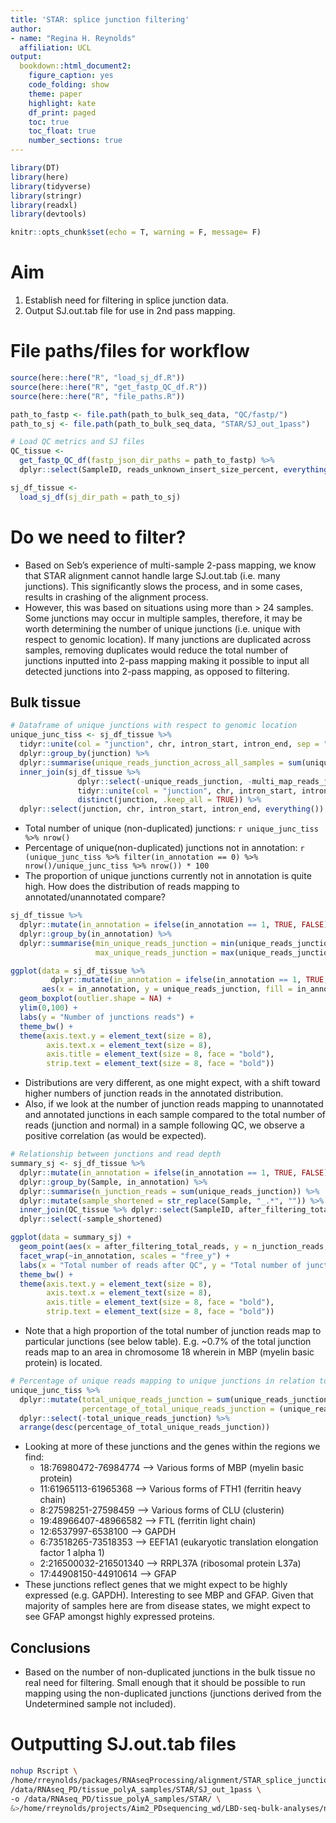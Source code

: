 ```yaml
---
title: 'STAR: splice junction filtering'
author: 
- name: "Regina H. Reynolds"
  affiliation: UCL
output: 
  bookdown::html_document2:
    figure_caption: yes
    code_folding: show
    theme: paper
    highlight: kate
    df_print: paged
    toc: true
    toc_float: true
    number_sections: true
---
```


```r
library(DT)
library(here)
library(tidyverse)
library(stringr)
library(readxl)
library(devtools)

knitr::opts_chunk$set(echo = T, warning = F, message= F)
```

# Aim
1. Establish need for filtering in splice junction data.
2. Output SJ.out.tab file for use in 2nd pass mapping.

# File paths/files for workflow

```r

source(here::here("R", "load_sj_df.R"))
source(here::here("R", "get_fastp_QC_df.R"))
source(here::here("R", "file_paths.R"))

path_to_fastp <- file.path(path_to_bulk_seq_data, "QC/fastp/")
path_to_sj <- file.path(path_to_bulk_seq_data, "STAR/SJ_out_1pass")

# Load QC metrics and SJ files
QC_tissue <- 
  get_fastp_QC_df(fastp_json_dir_paths = path_to_fastp) %>% 
  dplyr::select(SampleID, reads_unknown_insert_size_percent, everything())

sj_df_tissue <- 
  load_sj_df(sj_dir_path = path_to_sj) 

```

# Do we need to filter? {.tabset}
- Based on Seb's experience of multi-sample 2-pass mapping, we know that STAR alignment cannot handle large SJ.out.tab (i.e. many junctions). This significantly slows the process, and in some cases, results in crashing of the alignment process. 
- However, this was based on situations using more than > 24 samples. Some junctions may occur in multiple samples, therefore, it may be worth determining the number of unique junctions (i.e. unique with respect to genomic location). If many junctions are duplicated across samples, removing duplicates would reduce the total number of junctions inputted into 2-pass mapping making it possible to input all detected junctions into 2-pass mapping, as opposed to filtering.

## Bulk tissue
```r

# Dataframe of unique junctions with respect to genomic location
unique_junc_tiss <- sj_df_tissue %>% 
  tidyr::unite(col = "junction", chr, intron_start, intron_end, sep = ":", remove = FALSE) %>% 
  dplyr::group_by(junction) %>% 
  dplyr::summarise(unique_reads_junction_across_all_samples = sum(unique_reads_junction)) %>% 
  inner_join(sj_df_tissue %>% 
               dplyr::select(-unique_reads_junction, -multi_map_reads_junction, -max_splice_alignment_overhang, -Sample) %>% 
               tidyr::unite(col = "junction", chr, intron_start, intron_end, sep = ":", remove = FALSE) %>% 
               distinct(junction, .keep_all = TRUE)) %>% 
  dplyr::select(junction, chr, intron_start, intron_end, everything())

```

- Total number of unique (non-duplicated) junctions: `r unique_junc_tiss %>% nrow()`
- Percentage of unique(non-duplicated) junctions not in annotation: `r (unique_junc_tiss %>% filter(in_annotation == 0) %>% nrow()/unique_junc_tiss %>% nrow()) * 100`
- The proportion of unique junctions currently not in annotation is quite high. How does the distribution of reads mapping to annotated/unannotated compare?
```r

sj_df_tissue %>% 
  dplyr::mutate(in_annotation = ifelse(in_annotation == 1, TRUE, FALSE)) %>% 
  dplyr::group_by(in_annotation) %>% 
  dplyr::summarise(min_unique_reads_junction = min(unique_reads_junction),
                   max_unique_reads_junction = max(unique_reads_junction))

```

```r

ggplot(data = sj_df_tissue %>% 
         dplyr::mutate(in_annotation = ifelse(in_annotation == 1, TRUE, FALSE)), 
       aes(x = in_annotation, y = unique_reads_junction, fill = in_annotation)) + 
  geom_boxplot(outlier.shape = NA) +
  ylim(0,100) +
  labs(y = "Number of junctions reads") +
  theme_bw() +
  theme(axis.text.y = element_text(size = 8),
        axis.text.x = element_text(size = 8),
        axis.title = element_text(size = 8, face = "bold"),
        strip.text = element_text(size = 8, face = "bold"))

```

- Distributions are very different, as one might expect, with a shift toward higher numbers of junction reads in the annotated distribution.
- Also, if we look at the number of junction reads mapping to unannotated and annotated junctions in each sample compared to the total number of reads (junction and normal) in a sample following QC, we observe a positive correlation (as would be expected).
```r

# Relationship between junctions and read depth
summary_sj <- sj_df_tissue %>% 
  dplyr::mutate(in_annotation = ifelse(in_annotation == 1, TRUE, FALSE)) %>% 
  dplyr::group_by(Sample, in_annotation) %>% 
  dplyr::summarise(n_junction_reads = sum(unique_reads_junction)) %>% 
  dplyr::mutate(sample_shortened = str_replace(Sample, "_.*", "")) %>% 
  inner_join(QC_tissue %>% dplyr::select(SampleID, after_filtering_total_reads), by = c("sample_shortened" = "SampleID")) %>% 
  dplyr::select(-sample_shortened)

ggplot(data = summary_sj) +
  geom_point(aes(x = after_filtering_total_reads, y = n_junction_reads, colour = in_annotation)) +
  facet_wrap(~in_annotation, scales = "free_y") +
  labs(x = "Total number of reads after QC", y = "Total number of junction reads") +
  theme_bw() +
  theme(axis.text.y = element_text(size = 8),
        axis.text.x = element_text(size = 8),
        axis.title = element_text(size = 8, face = "bold"),
        strip.text = element_text(size = 8, face = "bold"))

```

- Note that a high proportion of the total number of junction reads map to particular junctions (see below table). E.g. ~0.7% of the total junction reads map to an area in chromosome 18 wherein in MBP (myelin basic protein) is located.
```r

# Percentage of unique reads mapping to unique junctions in relation to total number of unique reads across all junctions
unique_junc_tiss %>%
  dplyr::mutate(total_unique_reads_junction = sum(unique_reads_junction_across_all_samples),
                percentage_of_total_unique_reads_junction = (unique_reads_junction_across_all_samples/total_unique_reads_junction) * 100) %>% 
  dplyr::select(-total_unique_reads_junction) %>% 
  arrange(desc(percentage_of_total_unique_reads_junction))

```

- Looking at more of these junctions and the genes within the regions we find:
    - 18:76980472-76984774 --> Various forms of MBP (myelin basic protein)
    - 11:61965113-61965368 --> Various forms of FTH1 (ferritin heavy chain)
    - 8:27598251-27598459 --> Various forms of CLU (clusterin)
    - 19:48966407-48966582 --> FTL (ferritin light chain)
    - 12:6537997-6538100 --> GAPDH
    - 6:73518265-73518353 --> EEF1A1 (eukaryotic translation elongation factor 1 alpha 1)
    - 2:216500032-216501340 --> RRPL37A (ribosomal protein L37a)
    - 17:44908150-44910614 --> GFAP
- These junctions reflect genes that we might expect to be highly expressed (e.g. GAPDH). Interesting to see MBP and GFAP. Given that majority of samples here are from disease states, we might expect to see GFAP amongst highly expressed proteins.

## Conclusions
- Based on the number of non-duplicated junctions in the bulk tissue no real need for filtering. Small enough that it should be possible to run mapping using the non-duplicated junctions (junctions derived from the Undetermined sample not included).

# Outputting SJ.out.tab files
```bash
nohup Rscript \
/home/rreynolds/packages/RNAseqProcessing/alignment/STAR_splice_junction_merge.R \
/data/RNAseq_PD/tissue_polyA_samples/STAR/SJ_out_1pass \
-o /data/RNAseq_PD/tissue_polyA_samples/STAR/ \
&>/home/rreynolds/projects/Aim2_PDsequencing_wd/LBD-seq-bulk-analyses/nohup_logs/PD_tissue_polyA_SJ_filtering.log&

```



